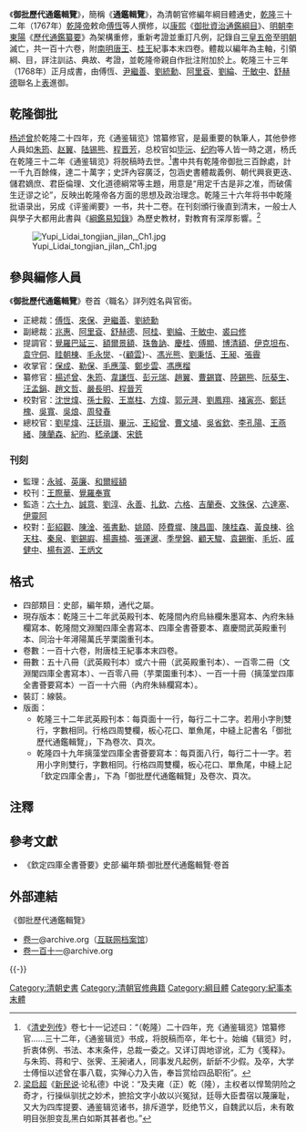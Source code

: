 《'''御批歷代通鑑輯覽'''》，簡稱《'''通鑑輯覽'''》，為清朝官修編年綱目體通史，[[乾隆|乾隆]]三十二年（1767年）[[乾隆帝|乾隆帝]]敕命[[傅恆|傅恆]]等人撰修，以[[康熙|康熙]]《[[御批資治通鑑綱目|御批資治通鑑綱目]]》、[[明朝|明朝]][[李東陽|李東陽]]《[[歷代通鑑纂要|歷代通鑑纂要]]》為架構重修，重新考證並重訂凡例，記錄自[[三皇五帝|三皇五帝]]至[[明朝|明朝]]滅亡，共一百十六卷，附[[南明|南明]][[朱聿鍵|唐王]]、[[朱由榔|桂王]]紀事本末四卷。體裁以編年為主軸，引領綱、目，詳注訓詁、典故、考證，並乾隆帝親自作批注附加於上。乾隆三十三年（1768年）正月成書，由傅恆、[[尹繼善|尹繼善]]、[[劉統勳|劉統勳]]、[[阿里袞|阿里袞]]、[[劉綸|劉綸]]、[[于敏中|于敏中]]、[[舒赫德|舒赫德]]聯名上[[表_(文體)|表]]進御。

==乾隆御批==
[[杨述曾|杨述曾]]於乾隆二十四年，充《通鉴辑览》馆纂修官，是最重要的執筆人，其他參修人員如[[朱筠|朱筠]]、[[赵翼|赵翼]]、[[陆锡熊|陆锡熊]]、[[程晋芳|程晋芳]]，总校官如[[毕沅|毕沅]]、[[纪昀|纪昀]]等人皆一時之選，杨氏在乾隆三十二年《通鉴辑览》将脱稿時去世。<ref>《[[清史列传|清史列传]]》卷七十一记述曰：“（乾隆）二十四年，充《通鉴辑览》馆纂修官……三十二年，《通鉴辑览》书成，将脱稿而卒，年七十。始编《辑览》时，折衷体例、书法、本末条件，总裁一委之。又详订舆地谬讹，汇为《笺释》。与朱筠、蒋和宁、张霁、王昶诸人，同事发凡起例，龂龂不少假。及卒，大学士傅恒以述曾在事八载，实殚心力入告，奉旨赏给四品职衔”。</ref>書中共有乾隆帝御批三百餘處，計一千九百餘條，達二十萬字；史評內容廣泛，包涵史書體裁義例、朝代興衰更迭、儲君嫡庶、君臣倫理、文化道德綱常等主題，用意是“用定千古是非之准，而破儒生迂谬之论”，反映出乾隆帝各方面的思想及政治理念。乾隆三十六年将书中乾隆批语录出，另成《评鉴阐要》一书，共十二卷。在刊刻頒行後直到清末，一般士人與學子大都用此書與《[[綱鑑易知錄|綱鑑易知錄]]》為歷史教材，對教育有深厚影響。<ref>[[梁启超|梁启超]]《[[新民说|新民说]]·论私德》中说：“及夫雍（正）乾（隆），主权者以悍鸷阴险之奇才，行操纵驯扰之妙术，摭拾文字小故以兴冤狱，廷辱大臣耆宿以蔑廉耻，又大为四库提要、通鉴辑览诸书，排斥道学，贬绝节义，自魏武以后，未有敢明目张胆变乱黑白如斯其甚者也。”</ref>

[[File:Yupi_Lidai_tongjian_jilan,_Ch1.jpg|thumb]]

==參與編修人員==
《'''御批歷代通鑑輯覽'''》卷首〈職名〉詳列姓名與官銜。
*正總裁：[[傅恆|傅恆]]、[[來保|來保]]、[[尹繼善|尹繼善]]、[[劉統勳|劉統勳]]
*副總裁：[[兆惠|兆惠]]、[[阿里袞|阿里袞]]、[[舒赫德|舒赫德]]、[[阿桂|阿桂]]、[[劉綸|劉綸]]、[[于敏中|于敏中]]、[[裘曰修|裘曰修]]
*提調官：[[覺羅巴延三|覺羅巴延三]]、[[額爾景額|額爾景額]]、[[珠魯訥|珠魯訥]]、[[慶桂|慶桂]]、[[傅顯|傅顯]]、[[博清額|博清額]]、[[伊克坦布|伊克坦布]]、[[袁守侗|袁守侗]]、[[眭朝棟|眭朝棟]]、[[毛永爕|毛永爕]]、-{[[顧雲|顧雲]]}-、[[馮光熊|馮光熊]]、[[劉秉恬|劉秉恬]]、[[王昶_(清朝)|王昶]]、[[張霽|張霽]]
*收掌官：[[保成|保成]]、[[勒保|勒保]]、[[毛應藻|毛應藻]]、[[鄭步雲|鄭步雲]]、[[馮應榴|馮應榴]]
*纂修官：[[楊述曾|楊述曾]]、[[朱筠|朱筠]]、[[韋謙恆|韋謙恆]]、[[彭元瑞|彭元瑞]]、[[趙翼|趙翼]]、[[曹錫寶|曹錫寶]]、[[陸錫熊|陸錫熊]]、[[阮葵生|阮葵生]]、[[汪孟鋗|汪孟鋗]]、[[趙文哲|趙文哲]]、[[嚴長明|嚴長明]]、[[程晉芳|程晉芳]]
*校對官：[[沈世煒|沈世煒]]、[[孫士毅|孫士毅]]、[[王嵩柱|王嵩柱]]、[[方煒|方煒]]、[[郭元漋|郭元漋]]、[[劉鳳翔|劉鳳翔]]、[[褚寅亮|褚寅亮]]、[[鄭廷槐|鄭廷槐]]、[[吳寬_(清朝)|吳寬]]、[[吳烺|吳烺]]、[[周發春|周發春]]
*總校官：[[劉星煒|劉星煒]]、[[汪廷璵|汪廷璵]]、[[畢沅|畢沅]]、[[王紹曾|王紹曾]]、[[曹文埴|曹文埴]]、[[吳省欽|吳省欽]]、[[李孔陽|李孔陽]]、[[王燕緒|王燕緒]]、[[陳蘭森|陳蘭森]]、[[紀昀|紀昀]]、[[嵇承謙|嵇承謙]]、[[宋銑|宋銑]]
=== 刊刻 ===
*監理：[[永珹|永珹]]、[[英廉|英廉]]、[[和爾經額|和爾經額]]
*校刊：[[王際華|王際華]]、[[覺羅奉寬|覺羅奉寬]]
*監造：[[六十九|六十九]]、[[誠意|誠意]]、[[劉淳_(清朝)|劉淳]]、[[永善_(清朝)|永善]]、[[扎欽|扎欽]]、[[六格|六格]]、[[吉蘭泰|吉蘭泰]]、[[文殊保|文殊保]]、[[六達塞|六達塞]]、[[伊靈阿|伊靈阿]]
*校對：[[彭紹觀|彭紹觀]]、[[陳淦|陳淦]]、[[張書勳|張書勳]]、[[姚頤|姚頤]]、[[陸費墀|陸費墀]]、[[陳昌圖|陳昌圖]]、[[陳桂森|陳桂森]]、[[黃良棟|黃良棟]]、[[徐天柱|徐天柱]]、[[秦泉|秦泉]]、[[劉錫嘏|劉錫嘏]]、[[楊壽楠|楊壽楠]]、[[張運暹|張運暹]]、[[季學錦|季學錦]]、[[顧天駿|顧天駿]]、[[袁錫衡|袁錫衡]]、[[毛圻|毛圻]]、[[戚健中|戚健中]]、[[楊有源|楊有源]]、[[王炳文|王炳文]]

==格式==
*四部類目：史部，編年類，通代之屬。
*現存版本：乾隆三十二年武英殿刊本、乾隆間內府烏絲欄朱墨寫本、內府朱絲欄寫本、乾隆間文淵閣四庫全書寫本、四庫全書薈要本、嘉慶間武英殿重刊本、同治十年潯陽萬氏芋栗園重刊本。
*卷數：一百十六卷，附唐桂王紀事本末四卷。
*冊數：五十八冊（武英殿刊本）或六十冊（武英殿重刊本）、一百零二冊（文淵閣四庫全書寫本）、一百零八冊（芋栗園重刊本）、一百一十冊（摛藻堂四庫全書薈要寫本）一百一十六冊（內府朱絲欄寫本）。
*裝訂：線裝。
*版面：
**乾隆三十二年武英殿刊本：每頁面十一行，每行二十二字。若用小字則雙行，字數相同。行格四周雙欄，板心花口、單魚尾，中縫上記書名「御批歷代通鑑輯覽」，下為卷次、頁次。
**乾隆四十九年摛藻堂四庫全書薈要寫本：每頁面八行，每行二十一字。若用小字則雙行，字數相同。行格四周雙欄，板心花口、單魚尾，中縫上記「欽定四庫全書」，下為「御批歷代通鑑輯覽」及卷次、頁次。

==注釋==
{{reflist}}
==參考文獻==
*《欽定四庫全書薈要》史部·編年類·御批歷代通鑑輯覽·卷首

==外部連結==
;《御批歷代通鑑輯覽》
*[https://archive.org/details/06073081.cn 卷一]@archive.org（[[互联网档案馆|互联网档案馆]]）
*[https://archive.org/details/06073183.cn 卷一百十一]@archive.org

{{-}}
{{清朝欽定及奉敕編撰典籍|史}}

[[Category:清朝史書|Category:清朝史書]]
[[Category:清朝官修典籍|Category:清朝官修典籍]]
[[Category:綱目體|Category:綱目體]]
[[Category:紀事本末體|Category:紀事本末體]]

<!-- 光绪丙午上海商务印书馆本，40册，每页面15行，每行28字 -->